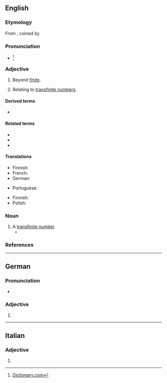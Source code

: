 ==English==

===Etymology===
From {{etyl|de|en}} {{m|de|transfinit}}, coined by {{w|Georg Cantor}}

===Pronunciation===
* {{IPA|en|/tɹænsˈfaɪnaɪt/}}<ref>[http://dictionary.reference.com/browse/transfinite Dictionary.com]</ref>

===Adjective===
{{en-adj|-}}

# Beyond [[finite]].
# {{lb|en|mathematics}} Relating to [[transfinite number]]s.

====Derived terms====
* {{l|en|transfinitely}}

====Related terms====
* {{l|en|finite}}
* {{l|en|infinite}}
* {{l|en|transfinity}}

====Translations====
{{trans-top|beyond finite}}
* Finnish: {{t|fi|transfiniittinen}}
* French: {{t+|fr|transfini}}
* German: {{t+|de|transfinit}}
{{trans-mid}}
* Portuguese: {{t|pt|transfinito|m}}
{{trans-bottom}}

{{trans-top|relating to transfinite numbers}}
* Finnish: {{t|fi|transfiniittinen}}
* Polish: {{t|pl|pozaskończony}}
{{trans-mid}}
{{trans-bottom}}

===Noun===
{{en-noun}}

# A [[transfinite number]].
#* {{quote-book|en|author=Oliver Sacks|title=Awakenings|passage=An interesting and perhaps essential formal model of this quality is to be found in Cantor's concepts of infinite sets and transfinite cardinals. The laws of ordinary, inductive mathematics do not apply to these, for the 'least part' of such '''transfinites''' are equal to the whole, and convey their infinite (i.e. world-like) quality.|year=1973}}

===References===
<references/>

----

==German==

===Pronunciation===
* {{audio|de|De-transfinite.ogg|Audio}}

===Adjective===
{{head|de|adjective form}}

# {{de-adj form of|transfinit}}

----

==Italian==

===Adjective===
{{head|it|adjective form}}

# {{feminine plural of|it|transfinito}}